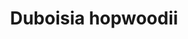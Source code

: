 ---
title: Duboisia hopwoodii
aka:
  - pituri
  - mingkulpa
  - emu plant
  - poison bush
  - corkwood
duration_chart_title: Chewed Duration of Duboisia hopwoodii
duration_chart:
  total: 3–6 hours
  onset: 2–15 minutes
  coming_up: 15–30 minutes
  plateau: 60–120 minutes
  coming_down: 30–60 minutes
  after_effects: 3–6 hours
positive_effects: mild stimulation, enhanced focus
neutral_effects: increased saliva/digestion, sweating
negative_effects: nausea, dizziness
image_location: /src/assets/Images/Duboisia hopwoodii/Pituri Michael McBain.jpeg
dosage_table:
  title: Chewed Dosage of Dried Duboisia hopwoodii Leaf
  threshold: 11 mg
  light: 55 mg
  common: 160 mg
  strong: 270 mg
  heavy: 380+ mg
--- 